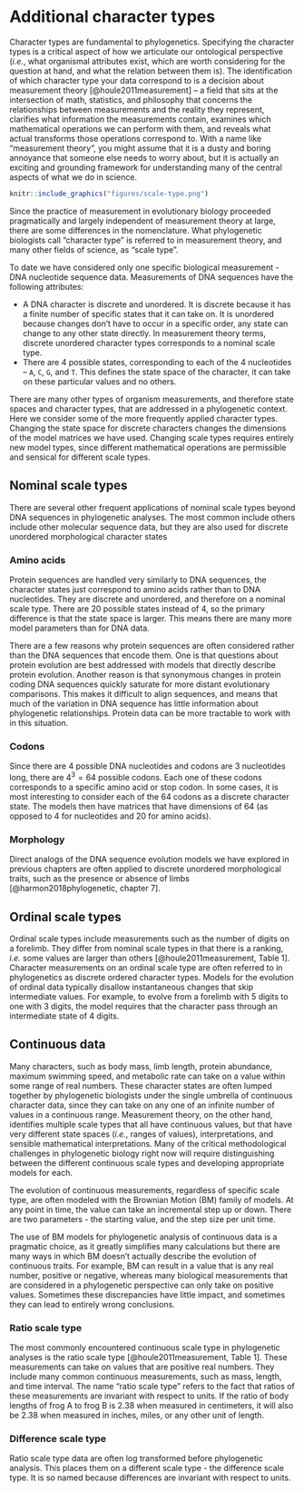 # Additional character types

Character types are fundamental to phylogenetics. Specifying the character types is a critical aspect of how we articulate our ontological perspective (*i.e.*, what organismal attributes exist, which are worth considering for the question at hand, and what the relation between them is). The identification of which character type your data correspond to is a decision about measurement theory [@houle2011measurement] -- a field that sits at the intersection of math, statistics, and philosophy that concerns the relationships between measurements and the reality they represent, clarifies what information the measurements contain, examines which mathematical operations we can perform with them, and reveals what actual transforms those operations correspond to. With a name like "measurement theory", you might assume that it is a dusty and boring annoyance that someone else needs to worry about, but it is actually an exciting and grounding framework for understanding many of the central aspects of what we do in science.


```r

knitr::include_graphics("figures/scale-type.png")

```

Since the practice of measurement in evolutionary biology proceeded pragmatically and largely independent of measurement theory at large, there are some differences in the nomenclature. What phylogenetic biologists call "character type" is referred to in measurement theory, and many other fields of science, as "scale type". 

To date we have considered only one specific biological measurement - DNA nucleotide sequence data. Measurements of DNA sequences have the following attributes:

- A DNA character is discrete and unordered. It is discrete because it has a finite number of specific states that it can take on. It is unordered because changes don't have to occur in a specific order, any state can change to any other state directly. In measurement theory terms, discrete unordered character types corresponds to a nominal scale type.
- There are 4 possible states, corresponding to each of the 4 nucleotides -- `A`, `C`, `G`, and `T`. This defines the state space of the character, it can take on these particular values and no others.

There are many other types of organism measurements, and therefore state spaces and character types, that are addressed in a phylogenetic context. Here we consider some of the more frequently applied character types. Changing the state space for discrete characters changes the dimensions of the model matrices we have used. Changing scale types requires entirely new model types, since different mathematical operations are permissible and sensical for different scale types.

## Nominal scale types

There are several other frequent applications of nominal scale types beyond DNA sequences in phylogenetic analyses. The most common include others include other molecular sequence data, but they are also used for discrete unordered morphological character states

### Amino acids

Protein sequences are handled very similarly to DNA sequences, the character states just correspond to amino acids rather than to DNA nucleotides. They are discrete and unordered, and therefore on a nominal scale type. There are 20 possible states instead of 4, so the primary difference is that the state space is larger. This means there are many more model parameters than for DNA data.

There are a few reasons why protein sequences are often considered rather than the DNA sequences that encode them. One is that questions about protein evolution are best addressed with models that directly describe protein evolution. Another reason is that synonymous changes in protein coding DNA sequences quickly saturate for more distant evolutionary comparisons. This makes it difficult to align sequences, and means that much of the variation in DNA sequence has little information about phylogenetic relationships. Protein data can be more tractable to work with in this situation.

### Codons

Since there are 4 possible DNA nucleotides and codons are 3 nucleotides long, there are $4^3=64$ possible codons. Each one of these codons corresponds to a specific amino acid or stop codon. In some cases, it is most interesting to consider each of the 64 codons as a discrete character state. The models then have matrices that have dimensions of 64 (as opposed to 4 for nucleotides and 20 for amino acids).

### Morphology

Direct analogs of the DNA sequence evolution models we have explored in previous chapters are often applied to discrete unordered morphological traits, such as the presence or absence of limbs [@harmon2018phylogenetic, chapter 7].

## Ordinal scale types

Ordinal scale types include measurements such as the number of digits on a forelimb. They differ from nominal scale types in that there is a ranking, *i.e.* some values are larger than others [@houle2011measurement, Table 1]. Character measurements on an ordinal scale type are often referred to in phylogenetics as discrete ordered character types. Models for the evolution of ordinal data typically disallow instantaneous changes that skip intermediate values. For example, to evolve from a forelimb with 5 digits to one with 3 digits, the model requires that the character pass through an intermediate state of 4 digits.

## Continuous data

Many characters, such as body mass, limb length, protein abundance, maximum swimming speed, and metabolic rate can take on a value within some range of real numbers. These character states are often lumped together by phylogenetic biologists under the single umbrella of continuous character data, since they can take on any one of an infinite number of values in a continuous range. Measurement theory, on the other hand, identifies multiple scale types that all have continuous values, but that have very different state spaces (*i.e.*, ranges of values), interpretations, and sensible mathematical interpretations. Many of the critical methodological challenges in phylogenetic biology right now will require distinguishing between the different continuous scale types and developing appropriate models for each.

The evolution of continuous measurements, regardless of specific scale type, are often modeled with the Brownian Motion (BM) family of models. At any point in time, the value can take an incremental step up or down. There are two parameters - the starting value, and the step size per unit time.

The use of BM models for phylogenetic analysis of continuous data is a pragmatic choice, as it greatly simplifies many calculations but there are many ways in which BM doesn't actually describe the evolution of continuous traits. For example, BM can result in a value that is any real number, positive or negative, whereas many biological measurements that are considered in a phylogenetic perspective can only take on positive values. Sometimes these discrepancies have little impact, and sometimes they can lead to entirely wrong conclusions.

### Ratio scale type

The most commonly encountered continuous scale type in phylogenetic analyses is the ratio scale type [@houle2011measurement, Table 1]. These measurements can take on values that are positive real numbers. They include many common continuous measurements, such as mass, length, and time interval. The name "ratio scale type" refers to the fact that ratios of these measurements are invariant with respect to units. If the ratio of body lengths of frog A to frog B is 2.38 when measured in centimeters, it will also be 2.38 when measured in inches, miles, or any other unit of length.

### Difference scale type

Ratio scale type data are often log transformed before phylogenetic analysis. This places them on a different scale type - the difference scale type. It is so named because differences are invariant with respect to units. 


